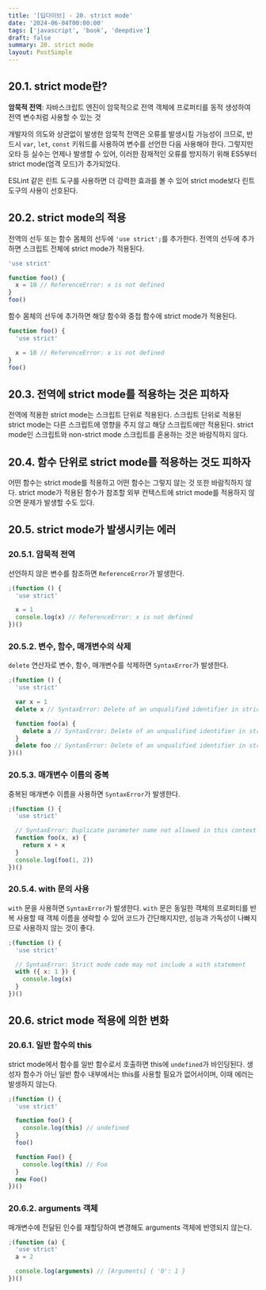 ```yaml
---
title: '[딥다이브] - 20. strict mode'
date: '2024-06-04T00:00:00'
tags: ['javascript', 'book', 'deepdive']
draft: false
summary: 20. strict mode
layout: PostSimple
---
```


## 20.1. strict mode란?

**암묵적 전역**: 자바스크립트 엔진이 암묵적으로 전역 객체에 프로퍼티를 동적 생성하여 전역 변수처럼 사용할 수 있는 것

개발자의 의도와 상관없이 발생한 암묵적 전역은 오류를 발생시킬 가능성이 크므로, 반드시 `var`, `let`, `const` 키워드를 사용하여 변수를 선언한 다음 사용해야 한다. 그렇지만 오타 등 실수는 언제나 발생할 수 있어, 이러한 잠재적인 오류를 방지하기 위해 ES5부터 strict mode(엄격 모드)가 추가되었다.

ESLint 같은 린트 도구를 사용하면 더 강력한 효과를 볼 수 있어 strict mode보다 린트 도구의 사용이 선호된다.

## 20.2. strict mode의 적용

전역의 선두 또는 함수 몸체의 선두에 `'use strict';`를 추가한다. 전역의 선두에 추가하면 스크립트 전체에 strict mode가 적용된다.

```js
'use strict'

function foo() {
  x = 10 // ReferenceError: x is not defined
}
foo()
```

함수 몸체의 선두에 추가하면 해당 함수와 중첩 함수에 strict mode가 적용된다.

```js
function foo() {
  'use strict'

  x = 10 // ReferenceError: x is not defined
}
foo()
```

## 20.3. 전역에 strict mode를 적용하는 것은 피하자

전역에 적용한 strict mode는 스크립트 단위로 적용된다. 스크립트 단위로 적용된 strict mode는 다른 스크립트에 영향을 주지 않고 해당 스크립트에만 적용된다. strict mode인 스크립트와 non-strict mode 스크립트를 혼용하는 것은 바람직하지 않다.

## 20.4. 함수 단위로 strict mode를 적용하는 것도 피하자

어떤 함수는 strict mode를 적용하고 어떤 함수는 그렇지 않는 것 또한 바람직하지 않다. strict mode가 적용된 함수가 참조할 외부 컨텍스트에 strict mode를 적용하지 않으면 문제가 발생할 수도 있다.

## 20.5. strict mode가 발생시키는 에러

### 20.5.1. 암묵적 전역

선언하지 않은 변수를 참조하면 `ReferenceError`가 발생한다.

```js
;(function () {
  'use strict'

  x = 1
  console.log(x) // ReferenceError: x is not defined
})()
```

### 20.5.2. 변수, 함수, 매개변수의 삭제

`delete` 연산자로 변수, 함수, 매개변수를 삭제하면 `SyntaxError`가 발생한다.

```js
;(function () {
  'use strict'

  var x = 1
  delete x // SyntaxError: Delete of an unqualified identifier in strict mode.

  function foo(a) {
    delete a // SyntaxError: Delete of an unqualified identifier in strict mode.
  }
  delete foo // SyntaxError: Delete of an unqualified identifier in strict mode.
})()
```

### 20.5.3. 매개변수 이름의 중복

중복된 매개변수 이름을 사용하면 `SyntaxError`가 발생한다.

```js
;(function () {
  'use strict'

  // SyntaxError: Duplicate parameter name not allowed in this context
  function foo(x, x) {
    return x + x
  }
  console.log(foo(1, 2))
})()
```

### 20.5.4. with 문의 사용

`with` 문을 사용하면 `SyntaxError`가 발생한다. `with` 문은 동일한 객체의 프로퍼티를 반복 사용할 때 객체 이름을 생략할 수 있어 코드가 간단해지지만, 성능과 가독성이 나빠지므로 사용하지 않는 것이 좋다.

```js
;(function () {
  'use strict'

  // SyntaxError: Strict mode code may not include a with statement
  with ({ x: 1 }) {
    console.log(x)
  }
})()
```

## 20.6. strict mode 적용에 의한 변화

### 20.6.1. 일반 함수의 this

strict mode에서 함수를 일반 함수로서 호출하면 this에 `undefined`가 바인딩된다. 생성자 함수가 아닌 일반 함수 내부에서는 this를 사용할 필요가 없어서이며, 이때 에러는 발생하지 않는다.

```js
;(function () {
  'use strict'

  function foo() {
    console.log(this) // undefined
  }
  foo()

  function Foo() {
    console.log(this) // Foo
  }
  new Foo()
})()
```

### 20.6.2. arguments 객체

매개변수에 전달된 인수를 재할당하여 변경해도 arguments 객체에 반영되지 않는다.

```js
;(function (a) {
  'use strict'
  a = 2

  console.log(arguments) // [Arguments] { '0': 1 }
})()
```
